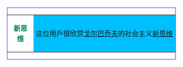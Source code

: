 <references /><div style="float: left; border:solid #3333FF 1px; margin: 1px;">
{| cellspacing="0" style="width: 238px;"
| style="width: 45px; height: 45px; text-align: center; font-size: {{{5|{{{id-s|14}}}}}}pt; color: #008052;" | '''新思维'''
| style="font-size: {{{info-s|10}}}pt;background:#00bfff;padding: 4pt; line-height: 1.25em; color: #FF;" | 这位用戶很欣赏[[戈尔巴乔夫]]的社会主义[[新思维]]
|}</div>